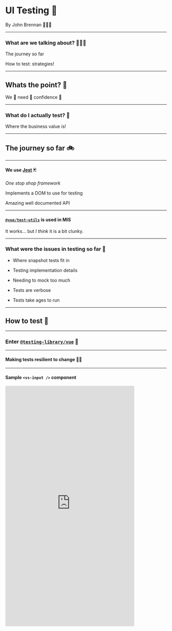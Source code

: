 # UI Testing 🧪

By John Brennan 👨🏼‍💻

---

### What are we talking about? 🤷🏼‍♂️

The journey so far

How to test: strategies!

---

## Whats the point? 🤔

We 👏 need 👏 confidence 👏

---

### What do I actually test? 🤯

Where the business value is!

---

## The journey so far 🚲

---

#### We use [Jest](https://jestjs.io/) 🃏

_One stop shop framework_

Implements a DOM to use for testing

Amazing well documented API

---

#### [`@vue/test-utils`](https://vue-test-utils.vuejs.org/) is used in MIS

It works... but _I think_ it is a bit clunky.

---

### What were the issues in testing so far 🐛

- Where snapshot tests fit in

- Testing implementation details

- Needing to mock too much

- Tests are verbose

- Tests take ages to run

---

## How to test :muscle:

---

### Enter [`@testing-library/vue`](https://testing-library.com/) 💃

---

#### Making tests resilient to change 💅🏻

---

#### Sample `<vs-input />` component

<iframe src="https://codesandbox.io/embed/vue-template-xbq08?fontsize=14" title="Vue Template" allow="geolocation; microphone; camera; midi; vr; accelerometer; gyroscope; payment; ambient-light-sensor; encrypted-media" style="width:80%; height:750px; border:0; border-radius: 4px; overflow:hidden;" sandbox="allow-modals allow-forms allow-popups allow-scripts allow-same-origin" />

---

#### Where do I focus my efforts? 🤔
